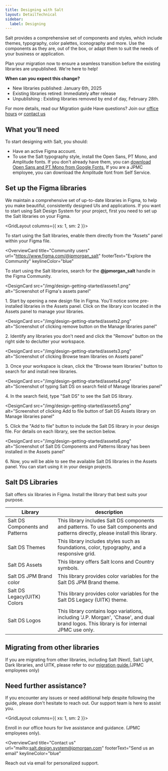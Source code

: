 ```yaml
---
title: Designing with Salt
layout: DetailTechnical
sidebar:
  label: Designing
---
```


Salt provides a comprehensive set of components and styles, which include themes, typography, color palettes, iconography and more. Use the components as they are, out of the box, or adapt them to suit the needs of your business or application.

<Callout title="New Salt DS Figma libraries are live! Plan Your Migration">

Plan your migration now to ensure a seamless transition before the existing libraries are unpublished. We're here to help!

**When can you expect this change?**

- New libraries published: January 6th, 2025
- Existing libraries retired: Immediately after release
- Unpublishing : Existing libraries removed by end of day, February 28th.

For more details, read our Migration guide Have questions? Join our [office hours](https://go/salt-ds-internal/support/office-hours) or [contact us](https://www.saltdesignsystem.com/salt/support-and-contributions/index)

</Callout>

## What you’ll need

To start designing with Salt, you should:

- Have an active Figma account.
- To use the Salt typography style, install the Open Sans, PT Mono, and Amplitude fonts. If you don't already have them, you can [download Open Sans and PT Mono from Google Fonts.](https://fonts.google.com/share?selection.family=Open+Sans:ital,wght@0,300;0,400;0,500;0,600;0,700;0,800;1,300;1,400;1,500;1,600;1,700;1,800|PT+Mono) If you are a JPMC employee, you can download the Amplitude font from Self Service.

## Set up the Figma libraries

We maintain a comprehensive set of up-to-date libraries in Figma, to help you make beautiful, consistently designed UIs and applications. If you want to start using Salt Design System for your project, first you need to set up the Salt libraries on your Figma. 



<GridLayout columns={{ xs: 1, sm: 2 }}>
  
  <OverviewCard           
    title="J.P. Morgan employees"
    url="https://www.figma.com/files/858076651348346387/project/72279506?fuid=1055082680458678350"
    footerText="Explore the Salt team space"
    keylineColor="blue"
    >
To start using the Salt libraries, enable them directly from the “Assets” panel within your Figma file.
  </OverviewCard>
  
<OverviewCard 
  title="Community users" 
  url="https://www.figma.com/@jpmorgan_salt"
  footerText="Explore the Community" 
  keylineColor="blue"
  >
To start using the Salt libraries, search for the **@jpmorgan_salt** handle in the Figma Community.
</OverviewCard>

</GridLayout>

<DesignCards>

<DesignCard
      src="/img/design-getting-started/assets1.png"
      alt="Screenshot of Figma's assets panel"
>

1\. Start by opening a new design file in Figma. You'll notice some pre-installed libraries in the Assets panel. Click on the library icon located in the Assets panel to manage your libraries.

</DesignCard>

<DesignCard
      src="/img/design-getting-started/assets2.png"
      alt="Screenshot of clicking remove button on the Manage libraries panel"
>

2\. Identify any libraries you don't need and click the "Remove" button on the right side to declutter your workspace.

</DesignCard>

<DesignCard
      src="/img/design-getting-started/assets3.png"
      alt="Screenshot of clicking Browse team libraries on Assets panel"
>

3\. Once your workspace is clean, click the "Browse team libraries" button to search for and install new libraries.

</DesignCard>

<DesignCard
      src="/img/design-getting-started/assets4.png"
      alt="Screenshot of typing Salt DS on search field of Manage libraries panel"
>

4\. In the search field, type "Salt DS" to see the Salt DS library.

</DesignCard>

<DesignCard
      src="/img/design-getting-started/assets5.png"
      alt="Screenshot of clicking Add to file button of Salt DS Assets library on Manage libraries panel"
>

5\. Click the "Add to file" button to include the Salt DS library in your design file. For details on each library, see the section below.

</DesignCard>

<DesignCard
      src="/img/design-getting-started/assets6.png"
      alt="Screenshot of Salt DS Components and Patterns library has been installed in the Assets panel"
>

6\. Now, you will be able to see the available Salt DS libraries in the Assets panel. You can start using it in your design projects.

</DesignCard>

</DesignCards>

## Salt DS Libraries

Salt offers six libraries in Figma. Install the library that best suits your purpose.

<div className="saltSite-util-space-below-2x">

| Library                         | description                                                                                                                               |
| ------------------------------- | ----------------------------------------------------------------------------------------------------------------------------------------- |
| Salt DS Components and Patterns | This library includes Salt DS components and patterns. To use Salt components and patterns directly, please install this library.         |
| Salt DS Themes                  | This library includes styles such as foundations, color, typography, and a responsive grid.                                               |
| Salt DS Assets                  | This library offers Salt Icons and Country symbols.                                                                                       |
| Salt DS JPM Brand color         | This library provides color variables for the Salt DS JPM Brand theme.                                                                    |
| Salt DS Legacy(UITK) Colors     | This library provides color variables for the Salt DS Legacy (UITK) theme.                                                                |
| Salt DS Logos                   | This library contains logo variations, including 'J.P. Morgan', 'Chase', and dual brand logos. This library is for internal JPMC use only.|

</div>

## Migrating from other libraries

If you are migrating from other libraries, including Salt (Next), Salt Light, Dark libraries, and UITK, please refer to our [migration guide.](https://go/salt-ds-internal/migration-strategies/new-salt-ds-figma)(JPMC employees only)

## Need further assistance?

If you encounter any issues or need additional help despite following the guide, please don't hesitate to reach out. Our support team is here to assist you.

<GridLayout columns={{ xs: 1, sm: 2 }}>
  
<OverviewCard           
    title="Office hours"
    url="https://go/salt-ds-internal/support/office-hours"
    footerText="Enroll office hours"
    keylineColor="blue"
    >
Enroll in our office hours for live assistance and guidance. (JPMC employees only).
  </OverviewCard>

<OverviewCard 
  title="Contact us" 
  url="mailto:salt.design.system@jpmorgan.com"
  footerText="Send us an email" 
  keylineColor="blue"
  >
Reach out via email for personalized support. 
</OverviewCard>

</GridLayout>
